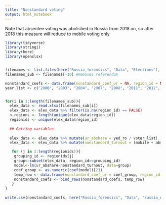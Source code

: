 ```yaml
---
title: "Nonstandard voting"
output: html_notebook
---
```


Note that absentee voting was abolished in Russia from 2018 on, so after 2018 this measure will reduce to mobile voting only.

```r
library(tidyverse)
library(stringi)
library(here)
library(openxlsx)


filenames <- list.files(here("Russia_forensics", "Data", "Elections"), pattern="*.xlsx", full.names=TRUE)
filenames_sub <- filenames[-10] #Removes referendum


```



```r
nonstandard_coefs <- data.frame(nonstandard_coef_ur = NA, region_id = NA, year = NA)
year.list <- c("2000", "2003", "2004", "2007", "2008", "2011", "2012", "2016", "2018", "2021") #Do referendum separately


for(i in 1:length(filenames_sub)){
  elex_data <- read.xlsx(filenames_sub[i])
  elex_data <- elex_data %>% filter(is.na(region_id) == FALSE)
  n.regions <- length(unique(elex_data$region_id))
  regionids <- unique(elex_data$region_id)
  
  ## Getting variables
  
  elex_data <- elex_data %>% mutate(ur_abshare = yed_ro / voter_list)
  elex_data <- elex_data %>% mutate(nonstandard_turnout = (mobile + absentee) / voter_list)

   for (j in 1:length(regionids)){
    grouping_id <- regionids[j]
    group<-subset(elex_data, region_id==grouping_id)
    model<-lm(ur_abshare~nonstandard_turnout, data=group)
    coef_group <- as.numeric(coef(model)[2])
    temp_row <- data.frame(nonstandard_coef_ur = coef_group, region_id = grouping_id, year = year.list[i])
    nonstandard_coefs <- bind_rows(nonstandard_coefs, temp_row)
   }
}
    
write.csv(nonstandard_coefs, here("Russia_forensics", "Data", "russia_elex_nonstandard_coefs.csv"))


```

